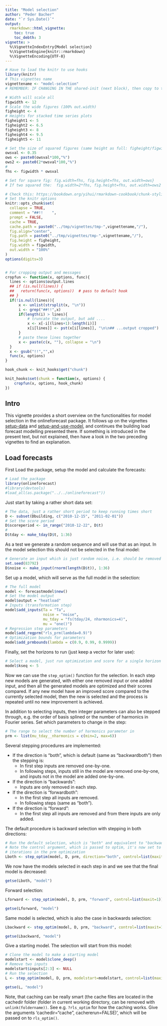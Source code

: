 ```yaml
---
title: "Model selection"
author: "Peder Bacher"
date: "`r Sys.Date()`"
output:
  rmarkdown::html_vignette:
    toc: true
    toc_debth: 3
vignette: >
  %\VignetteIndexEntry{Model selection}
  %\VignetteEngine{knitr::rmarkdown}
  %\VignetteEncoding{UTF-8}
---
```


```r
# Have to load the knitr to use hooks
library(knitr)
# This vignettes name
vignettename <- "model-selection"
# REMEMBER: IF CHANGING IN THE shared-init (next block), then copy to the others!
```

<!--shared-init-start-->
```r
# Width will scale all
figwidth <- 12
# Scale the wide figures (100% out.width)
figheight <- 4
# Heights for stacked time series plots
figheight1 <- 5
figheight2 <- 6.5
figheight3 <- 8
figheight4 <- 9.5
figheight5 <- 11

# Set the size of squared figures (same height as full: figheight/figwidth)
owsval <- 0.35
ows <- paste0(owsval*100,"%")
ows2 <- paste0(2*owsval*100,"%")
# 
fhs <- figwidth * owsval

# Set for square fig: fig.width=fhs, fig.height=fhs, out.width=ows}
# If two squared the:  fig.width=2*fhs, fig.height=fhs, out.width=ows2

# Check this: https://bookdown.org/yihui/rmarkdown-cookbook/chunk-styling.html
# Set the knitr options
knitr::opts_chunk$set(
  collapse = TRUE,
  comment = "##!!    ",
  prompt = FALSE,
  cache = TRUE,
  cache.path = paste0("../tmp/vignettes/tmp-",vignettename,"/"),
  fig.align="center",
  fig.path = paste0("../tmp/vignettes/tmp-",vignettename,"/"),
  fig.height = figheight,
  fig.width = figwidth,
  out.width = "100%"
)
options(digits=3)


# For cropping output and messages
cropfun <- function(x, options, func){
  lines <- options$output.lines
  ## if (is.null(lines)) {
  ##   return(func(x, options))  # pass to default hook
  ## }
  if(!is.null(lines)){
      x <- unlist(strsplit(x, "\n"))
      i <- grep("##!!",x)
      if(length(i) > lines){
          # truncate the output, but add ....
          x <- x[-i[(lines+1):length(i)]]
          x[i[lines]] <- pst(x[i[lines]], "\n\n## ...output cropped")
      }
      # paste these lines together
      x <- paste(c(x, ""), collapse = "\n")
  }
  x <- gsub("!!","",x)
  func(x, options)
}

hook_chunk <- knit_hooks$get("chunk")

knit_hooks$set(chunk = function(x, options) {
    cropfun(x, options, hook_chunk)
})

```

[onlineforecasting]: https://onlineforecasting.org/articles/onlineforecasting.pdf
[building heat load forecasting]: https://onlineforecasting.org/examples/building-heat-load-forecasting.html
[onlineforecasting.org]: https://onlineforecasting.org
<!--shared-init-end-->



## Intro
This vignette provides a short overview on the functionalities for model
selection in the onlineforecast package. It follows up on the
vignettes [setup-data](setup-data.html) and
[setup-and-use-model](setup-and-use-model.html), and continues the building load
forecast modelling presented there. If something is introduced in the present
text, but not explained, then have a look in the two preceding vignettes to find an explanation.

## Load forecasts

First Load the package, setup the model and calculate the forecasts:
```r
# Load the package
library(onlineforecast)
#library(devtools)
#load_all(as.package("../../onlineforecast"))
```

Just start by taking a rather short data set:
```r
# The data, just a rather short period to keep running times short
D <- subset(Dbuilding, c("2010-12-15", "2011-02-01"))
# Set the score period
D$scoreperiod <- in_range("2010-12-22", D$t)
#
D$tday <- make_tday(D$t, 1:36)
```

As a test we generate a random sequence and will use that as an input. In the
model selection this should not be selected in the final model:
```r
# Generate an input which is just random noise, i.e. should be removed in the selection
set.seed(83792)
D$noise <- make_input(rnorm(length(D$t)), 1:36)
```

Set up a model, which will serve as the full model in the selection:
```r
# The full model
model <- forecastmodel$new()
# Set the model output
model$output = "heatload"
# Inputs (transformation step)
model$add_inputs(Ta = "Ta",
                 noise = "noise",
                 mu_tday = "fs(tday/24, nharmonics=4)",
                 mu = "one()")
# Regression step parameters
model$add_regprm("rls_prm(lambda=0.9)")
# Optimization bounds for parameters
model$add_prmbounds(lambda = c(0.9, 0.99, 0.9999))
```
Finally, set the horizons to run (just keep a vector for later use):
```r
# Select a model, just run optimization and score for a single horizon
model$kseq <- 5
```

Now we can use the `step_optim()` function for the selection.  In each step new models are generated, with either one removed input or one added input, and     then all the generated models are optimized and their scores compared. If     any new model have an improved score compared to the currently selected     model, then the new is selected and the process is repeated until no new     improvement is achieved.

In addition to selecting inputs, then integer parameters can also
be stepped through, e.g. the order of basis splined or the number
of harmonics in Fourier series. Set which parameters to change in the step:
```r
# The range to select the number of harmonics parameter in
prm <- list(mu_tday__nharmonics = c(min=2, max=6))
```

Several stepping procedures are implemented:

- If the direction is "both", which is default (same as "backwardboth") then the
stepping is: 
  - In first step inputs are removed one-by-one.
  - In following steps, inputs still in the model are removed one-by-one, and inputs not in the model are added one-by-one.
- If the direction is "backwards": 
  - Inputs are only removed in each step.
- If the direction is "forwardboth": 
  - In the first step all inputs are removed.
  - In following steps (same as "both").
- If the direction is "forward": 
  - In the first step all inputs are removed and from there inputs are only added.


The default procedure is backward selection with stepping in both directions:
```r
# Run the default selection, which is "both" and equivalent to "backwadboth"
# Note the control argument, which is passed to optim, it's now set to few
# iterations in the prm optimization
Lboth <- step_optim(model, D, prm, direction="both", control=list(maxit=1))
```
We now have the models selected in each step in and we see that the final model
is decreased:
```r
getse(Lboth, "model")
```

Forward selection:
```r
Lforward <- step_optim(model, D, prm, "forward", control=list(maxit=1))
```
```r
getse(Lforward, "model")
```
Same model is selected, which is also the case in backwards selection:
```r
Lbackward <- step_optim(model, D, prm, "backward", control=list(maxit=1))
```
```r
getse(Lbackward, "model")
```


Give a starting model. The selection will start from this model:
```r
# Clone the model to make a starting model
modelstart <- model$clone_deep()
# Remove two inputs
modelstart$inputs[2:3] <- NULL
# Run the selection
L <- step_optim(model, D, prm, modelstart=modelstart, control=list(maxit=1))
```
```r
getse(L, "model")
```

Note, that caching can be really smart (the cache files are located in the
cachedir folder (folder in current working directory, can be removed with
`unlink(foldername))`. See e.g. `?rls_optim` for how the caching works. Give the
arguments 'cachedir="cache", cachererun=FALSE)', which will be passed on to `rls_optim()`.
